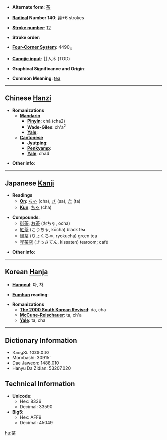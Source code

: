 * '''Alternate form''': [[茶]]

* '''[[Wiktionary:Chinese radical index| Radical]] Number 140''': [[Wiktionary:Chinese radical index 艸|艸]]+6 strokes

* '''[[Wiktionary:Chinese total strokes index|Stroke number]]''': [[Wiktionary:Chinese total strokes index 12|12]]

* '''Stroke order''': 

* '''[[Wiktionary:Chinese four corner index|Four-Corner System]]''': 4490<sub>4</sub>

* '''[[Wiktionary:Chinese Cangjie index|Cangjie input]]''': 廿人木 (TOD)

* '''Graphical Significance and Origin''': 

* '''Common Meaning''': [[tea]]

----

== Chinese [[Hanzi]] ==

* '''Romanizations'''
** '''[[Mandarin]]'''
*** '''[[Pinyin]]''': chá (cha2)
*** '''[[Wade-Giles]]''': ch'a<sup>2</sup>
*** '''[[Yale]]''': 
** '''[[Cantonese]]'''
*** '''[[Jyutping]]''':
*** '''[[Penkyamp]]''': 
*** '''[[Yale]]''': cha4

* '''Other info''': 

----

== Japanese [[Kanji]] ==

* '''Readings'''
** '''[[On]]''': [[ちゃ]] (cha), [[さ]] (sa), [[た]] (ta)
** '''[[Kun]]''': [[ちゃ]] (cha)

* '''Compounds''':
**[[御茶]], [[お茶]] (おちゃ, ocha)
**[[紅茶]] (こうちゃ, kōcha) black tea
**[[緑茶]] (りょくちゃ, ryokucha) green tea
**[[喫茶店]] (きっさてん, kissaten) tearoom; café

* '''Other info''':  

----

== Korean [[Hanja]] ==

* '''[[Hangeul]]''': 다, 차

* '''[[Eumhun]] reading''': 

* '''Romanizations'''
** '''[[The 2000 South Korean Revised Romanization|The 2000 South Korean Revised]]''': da, cha
** '''[[McCune-Reischauer]]''': ta, ch'a
** '''[[Yale]]''': ta, cha

----

== Dictionary Information ==

* KangXi: 1029.040
* Morobashi: 30915'
* Dae Jaweon: 1488.010
* Hanyu Da Zidian: 53207.020

== Technical Information ==

* '''Unicode''':
** Hex: 8336
** Decimal: 33590
* '''Big5''':
** Hex: AFF9
** Decimal: 45049

[[hu:茶]]